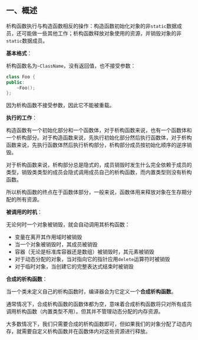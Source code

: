 ## 一、概述

析构函数执行与构造函数相反的操作：构造函数初始化对象的非`static`数据成员，还可能做一些其他工作；析构函数释放对象使用的资源，并销毁对象的非`static`数据成员。

**基本格式**：

析构函数名为`~ClassName`，没有返回值，也不接受参数：

```cpp
class Foo {
public:
    ~Foo();
};
```

因为析构函数不接受参数，因此它不能被重载。

**执行的工作**：

构造函数有一个初始化部分和一个函数体，对于析构函数来说，也有一个函数体和一个析构部分。对于构造函数来说，先执行初始化部分然后执行函数体，对于析构函数来说，先执行函数体然后执行析构部分，析构部分成员按初始化顺序的逆序销毁。

对于析构函数来说，析构部分总是隐式的，成员销毁时发生什么完全依赖于成员的类型，销毁类类型的成员会隐式调用成员自己的析构函数，而内置类型则没有析构函数。

所以析构函数的终点在于函数体部分，一般来说，函数体用来释放对象在生存期分配的所有资源。

**被调用的时机**：

无论何时一个对象被销毁，就会自动调用其析构函数：

- 变量在离开其作用域时被销毁
- 当一个对象被销毁时，其成员被销毁
- 容器（无论是标准库容器还是数组）被销毁时，其元素被销毁
- 对于动态分配的对象，当对指向它的指针应用`delete`运算符时被销毁
- 对于临时对象，当创建它的完整表达式结束时被销毁

**合成的析构函数**：

当一个类未定义自己的析构函数时，编译器会为它定义一个**合成析构函数**。

通常情况下，合成析构函数的函数体都为空，意味着合成析构函数将只对所有成员调用析构函数（内置类型不用）。但其并不管理动态分配的内存资源。

大多数情况下，我们只需要合成的析构函数即可，但如果我们的对象分配了动态内存，就需要自定义析构函数并在函数体内对这些资源进行释放。